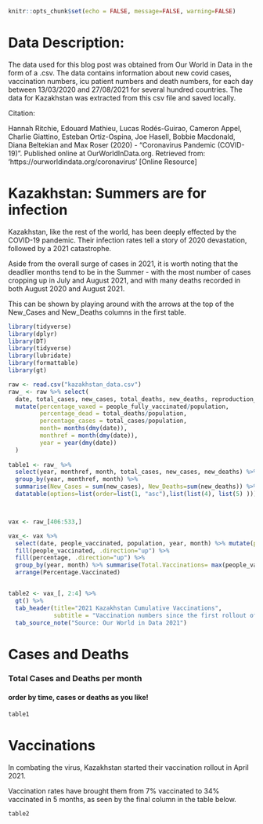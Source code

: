 
```{r setup, include=FALSE}
knitr::opts_chunk$set(echo = FALSE, message=FALSE, warning=FALSE)
```


# Data Description:
The data used for this blog post was obtained from Our World in Data in the form of a .csv. The data contains information about new covid cases, vaccination numbers, icu patient numbers and death numbers, for each day between 13/03/2020 and 27/08/2021 for several hundred countries. The data for Kazakhstan was extracted from this csv file and saved locally.

Citation:

  Hannah Ritchie, Edouard Mathieu, Lucas Rodés-Guirao, Cameron Appel, Charlie Giattino, Esteban Ortiz-Ospina, Joe Hasell, Bobbie Macdonald, Diana Beltekian and Max Roser (2020) - "Coronavirus Pandemic (COVID-19)". Published online at OurWorldInData.org. Retrieved from: 'https://ourworldindata.org/coronavirus' [Online Resource]

# Kazakhstan: Summers are for infection

Kazakhstan, like the rest of the world, has been deeply effected by the COVID-19 pandemic. Their infection rates tell a story of 2020 devastation, followed by a 2021 catastrophe. 

Aside from the overall surge of cases in 2021, it is worth noting that the deadlier months tend to be in the Summer - with the most number of cases cropping up in July and August 2021, and with many deaths recorded in both August 2020 and August 2021.

This can be shown by playing around with the arrows at the top of the New_Cases and New_Deaths columns in the first table.


```{r}
library(tidyverse)
library(dplyr)
library(DT)
library(tidyverse)
library(lubridate)
library(formattable)
library(gt)

raw <- read.csv("kazakhstan_data.csv")
raw_ <- raw %>% select(
  date, total_cases, new_cases, total_deaths, new_deaths, reproduction_rate, new_tests, total_tests, total_vaccinations,people_vaccinated, people_fully_vaccinated, total_boosters, new_vaccinations,population) %>% 
  mutate(percentage_vaxed = people_fully_vaccinated/population, 
         percentage_dead = total_deaths/population, 
         percentage_cases = total_cases/population, 
         month= months(dmy(date)),
         monthref = month(dmy(date)),
         year = year(dmy(date))
  )
      
table1 <- raw_ %>% 
  select(year, monthref, month, total_cases, new_cases, new_deaths) %>% 
  group_by(year, monthref, month) %>% 
  summarise(New_Cases = sum(new_cases), New_Deaths=sum(new_deaths)) %>%
  datatable(options=list(order=list(1, "asc"),list(list(4), list(5) )))



vax <- raw_[406:533,]

vax_<- vax %>% 
  select(date, people_vaccinated, population, year, month) %>% mutate(percentage=round(people_vaccinated/population,digits=4)) %>%
  fill(people_vaccinated, .direction="up") %>% 
  fill(percentage, .direction="up") %>% 
  group_by(year, month) %>% summarise(Total.Vaccinations= max(people_vaccinated), Percentage.Vaccinated=max(percentage)) %>% 
  arrange(Percentage.Vaccinated)


table2 <- vax_[, 2:4] %>% 
  gt() %>% 
  tab_header(title="2021 Kazakhstan Cumulative Vaccinations", 
             subtitle = "Vaccination numbers since the first rollout of vaccinations in April") %>%
  tab_source_note("Source: Our World in Data 2021")

```




# Cases and Deaths

### Total Cases and Deaths per month
#### order by time, cases or deaths as you like!


```{r}
table1
```


# Vaccinations
In combating the virus, Kazakhstan started their vaccination rollout in April 2021.

Vaccination rates have brought them from 7% vaccinated to 34% vaccinated in 5 months, as seen by the final column in the table below.

```{r}
table2
```


